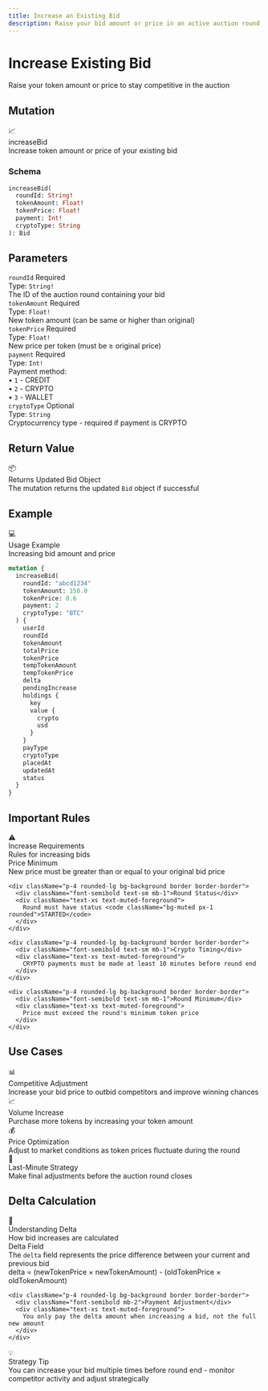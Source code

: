 ```yaml
---
title: Increase an Existing Bid
description: Raise your bid amount or price in an active auction round
---
```



<div className="relative overflow-hidden rounded-2xl bg-gradient-to-br from-blue-500/10 via-indigo-500/5 to-background p-8 border border-blue-500/20 mb-8">
  <div className="relative z-10">
    <h1 className="text-4xl md:text-5xl font-bold mb-4">
      Increase Existing Bid
    </h1>
    <p className="text-xl text-muted-foreground mb-6">
      Raise your token amount or price to stay competitive in the auction
    </p>
  </div>
  <div className="absolute top-0 right-0 w-64 h-64 bg-blue-500/5 rounded-full blur-3xl"></div>
  <div className="absolute bottom-0 left-0 w-64 h-64 bg-indigo-500/5 rounded-full blur-3xl"></div>
</div>

## Mutation

<div className="rounded-xl border border-blue-500/30 bg-gradient-to-br from-blue-500/10 to-blue-500/5 p-6 my-6">
  <div className="flex items-center gap-3 mb-4">
    <span className="text-2xl">📈</span>
    <div>
      <div className="font-bold text-lg">increaseBid</div>
      <div className="text-sm text-muted-foreground">Increase token amount or price of your existing bid</div>
    </div>
  </div>

  ### Schema

  ```graphql
  increaseBid(
    roundId: String!
    tokenAmount: Float!
    tokenPrice: Float!
    payment: Int!
    cryptoType: String
  ): Bid
  ```
</div>

## Parameters

<div className="space-y-4 my-6">
  <div className="p-5 rounded-lg border border-border bg-muted/30">
    <div className="flex items-center gap-2 mb-2">
      <code className="bg-blue-500/20 text-blue-500 px-2 py-0.5 rounded font-mono text-sm">roundId</code>
      <span className="text-xs bg-red-500/20 text-red-500 px-2 py-0.5 rounded font-semibold">Required</span>
    </div>
    <div className="text-sm">
      <div className="font-semibold mb-1">Type: <code className="bg-muted px-1 rounded">String!</code></div>
      <div className="text-muted-foreground">The ID of the auction round containing your bid</div>
    </div>
  </div>

  <div className="p-5 rounded-lg border border-border bg-muted/30">
    <div className="flex items-center gap-2 mb-2">
      <code className="bg-blue-500/20 text-blue-500 px-2 py-0.5 rounded font-mono text-sm">tokenAmount</code>
      <span className="text-xs bg-red-500/20 text-red-500 px-2 py-0.5 rounded font-semibold">Required</span>
    </div>
    <div className="text-sm">
      <div className="font-semibold mb-1">Type: <code className="bg-muted px-1 rounded">Float!</code></div>
      <div className="text-muted-foreground">New token amount (can be same or higher than original)</div>
    </div>
  </div>

  <div className="p-5 rounded-lg border border-border bg-muted/30">
    <div className="flex items-center gap-2 mb-2">
      <code className="bg-blue-500/20 text-blue-500 px-2 py-0.5 rounded font-mono text-sm">tokenPrice</code>
      <span className="text-xs bg-red-500/20 text-red-500 px-2 py-0.5 rounded font-semibold">Required</span>
    </div>
    <div className="text-sm">
      <div className="font-semibold mb-1">Type: <code className="bg-muted px-1 rounded">Float!</code></div>
      <div className="text-muted-foreground">New price per token (must be ≥ original price)</div>
    </div>
  </div>

  <div className="p-5 rounded-lg border border-border bg-muted/30">
    <div className="flex items-center gap-2 mb-2">
      <code className="bg-blue-500/20 text-blue-500 px-2 py-0.5 rounded font-mono text-sm">payment</code>
      <span className="text-xs bg-red-500/20 text-red-500 px-2 py-0.5 rounded font-semibold">Required</span>
    </div>
    <div className="text-sm">
      <div className="font-semibold mb-1">Type: <code className="bg-muted px-1 rounded">Int!</code></div>
      <div className="text-muted-foreground mb-2">Payment method:</div>
      <div className="pl-4 space-y-1 text-xs">
        <div>• <code className="bg-muted px-1 rounded">1</code> - CREDIT</div>
        <div>• <code className="bg-muted px-1 rounded">2</code> - CRYPTO</div>
        <div>• <code className="bg-muted px-1 rounded">3</code> - WALLET</div>
      </div>
    </div>
  </div>

  <div className="p-5 rounded-lg border border-border bg-muted/30">
    <div className="flex items-center gap-2 mb-2">
      <code className="bg-green-500/20 text-green-500 px-2 py-0.5 rounded font-mono text-sm">cryptoType</code>
      <span className="text-xs bg-gray-500/20 text-gray-500 px-2 py-0.5 rounded font-semibold">Optional</span>
    </div>
    <div className="text-sm">
      <div className="font-semibold mb-1">Type: <code className="bg-muted px-1 rounded">String</code></div>
      <div className="text-muted-foreground">Cryptocurrency type - required if payment is CRYPTO</div>
    </div>
  </div>
</div>

## Return Value

<div className="p-5 rounded-lg border border-green-500/30 bg-green-500/10 my-6">
  <div className="flex items-center gap-2 mb-2">
    <span className="text-lg">📦</span>
    <div className="font-bold">Returns Updated Bid Object</div>
  </div>
  <div className="text-sm text-muted-foreground">
    The mutation returns the updated <code className="bg-muted px-1 rounded">Bid</code> object if successful
  </div>
</div>

## Example

<div className="rounded-xl border border-purple-500/30 bg-gradient-to-br from-purple-500/10 to-purple-500/5 p-6 my-6">
  <div className="flex items-center gap-3 mb-4">
    <span className="text-2xl">💻</span>
    <div>
      <div className="font-bold">Usage Example</div>
      <div className="text-xs text-muted-foreground">Increasing bid amount and price</div>
    </div>
  </div>

  ```graphql
  mutation {
    increaseBid(
      roundId: "abcd1234"
      tokenAmount: 150.0
      tokenPrice: 0.6
      payment: 2
      cryptoType: "BTC"
    ) {
      userId
      roundId
      tokenAmount
      totalPrice
      tokenPrice
      tempTokenAmount
      tempTokenPrice
      delta
      pendingIncrease
      holdings {
        key
        value {
          crypto
          usd
        }
      }
      payType
      cryptoType
      placedAt
      updatedAt
      status
    }
  }
  ```
</div>

## Important Rules

<div className="rounded-xl border border-orange-500/30 bg-gradient-to-br from-orange-500/10 to-orange-500/5 p-6 my-6">
  <div className="flex items-center gap-3 mb-4">
    <span className="text-2xl">⚠️</span>
    <div>
      <div className="font-bold text-lg">Increase Requirements</div>
      <div className="text-sm text-muted-foreground">Rules for increasing bids</div>
    </div>
  </div>

  <div className="space-y-3">
    <div className="p-4 rounded-lg bg-background border border-border">
      <div className="font-semibold text-sm mb-1">Price Minimum</div>
      <div className="text-xs text-muted-foreground">
        New price must be greater than or equal to your original bid price
      </div>
    </div>

    <div className="p-4 rounded-lg bg-background border border-border">
      <div className="font-semibold text-sm mb-1">Round Status</div>
      <div className="text-xs text-muted-foreground">
        Round must have status <code className="bg-muted px-1 rounded">STARTED</code>
      </div>
    </div>

    <div className="p-4 rounded-lg bg-background border border-border">
      <div className="font-semibold text-sm mb-1">Crypto Timing</div>
      <div className="text-xs text-muted-foreground">
        CRYPTO payments must be made at least 10 minutes before round end
      </div>
    </div>

    <div className="p-4 rounded-lg bg-background border border-border">
      <div className="font-semibold text-sm mb-1">Round Minimum</div>
      <div className="text-xs text-muted-foreground">
        Price must exceed the round's minimum token price
      </div>
    </div>
  </div>
</div>

## Use Cases

<div className="grid grid-cols-1 md:grid-cols-2 gap-4 my-6">
  <div className="p-5 rounded-lg border border-border bg-muted/50">
    <div className="text-xl mb-2">📊</div>
    <div className="font-bold mb-2">Competitive Adjustment</div>
    <div className="text-sm text-muted-foreground">
      Increase your bid price to outbid competitors and improve winning chances
    </div>
  </div>

  <div className="p-5 rounded-lg border border-border bg-muted/50">
    <div className="text-xl mb-2">📈</div>
    <div className="font-bold mb-2">Volume Increase</div>
    <div className="text-sm text-muted-foreground">
      Purchase more tokens by increasing your token amount
    </div>
  </div>

  <div className="p-5 rounded-lg border border-border bg-muted/50">
    <div className="text-xl mb-2">💰</div>
    <div className="font-bold mb-2">Price Optimization</div>
    <div className="text-sm text-muted-foreground">
      Adjust to market conditions as token prices fluctuate during the round
    </div>
  </div>

  <div className="p-5 rounded-lg border border-border bg-muted/50">
    <div className="text-xl mb-2">🎯</div>
    <div className="font-bold mb-2">Last-Minute Strategy</div>
    <div className="text-sm text-muted-foreground">
      Make final adjustments before the auction round closes
    </div>
  </div>
</div>

## Delta Calculation

<div className="rounded-xl border border-cyan-500/30 bg-gradient-to-br from-cyan-500/10 to-cyan-500/5 p-6 my-6">
  <div className="flex items-center gap-3 mb-4">
    <span className="text-2xl">🔢</span>
    <div>
      <div className="font-bold text-lg">Understanding Delta</div>
      <div className="text-sm text-muted-foreground">How bid increases are calculated</div>
    </div>
  </div>

  <div className="space-y-3 text-sm">
    <div className="p-4 rounded-lg bg-background border border-border">
      <div className="font-semibold mb-2">Delta Field</div>
      <div className="text-xs text-muted-foreground mb-2">
        The <code className="bg-muted px-1 rounded">delta</code> field represents the price difference between your current and previous bid
      </div>
      <div className="text-xs font-mono bg-muted p-2 rounded">
        delta = (newTokenPrice × newTokenAmount) - (oldTokenPrice × oldTokenAmount)
      </div>
    </div>

    <div className="p-4 rounded-lg bg-background border border-border">
      <div className="font-semibold mb-2">Payment Adjustment</div>
      <div className="text-xs text-muted-foreground">
        You only pay the delta amount when increasing a bid, not the full new amount
      </div>
    </div>
  </div>
</div>

<div className="mt-8 p-6 rounded-xl border border-blue-500/30 bg-gradient-to-r from-blue-500/10 to-indigo-500/10">
  <div className="flex items-center gap-3">
    <span className="text-2xl">💡</span>
    <div>
      <div className="font-bold">Strategy Tip</div>
      <div className="text-sm text-muted-foreground">You can increase your bid multiple times before round end - monitor competitor activity and adjust strategically</div>
    </div>
  </div>
</div>
